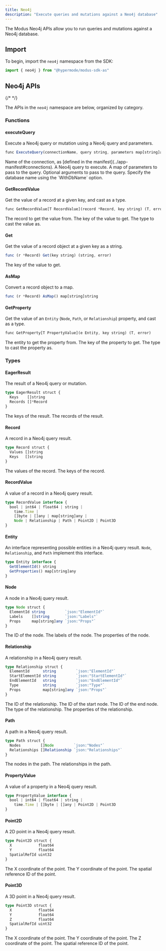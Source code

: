 ```yaml
---
title: Neo4j
description: "Execute queries and mutations against a Neo4j database"
---
```



<SdkHeader language="AssemblyScript" feature="Neo4j" />

The Modus Neo4j APIs allow you to run queries and mutations against a Neo4j
database.

## Import

To begin, import the `neo4j` namespace from the SDK:

```ts
import { neo4j } from "@hypermode/modus-sdk-as"
```

## Neo4j APIs

{/* <!-- vale Google.Headings = NO --> */}

The APIs in the `neo4j` namespace are below, organized by category.

<SdkTip />

### Functions

#### executeQuery

Execute a Neo4j query or mutation using a Neo4j query and parameters.

```ts
func ExecuteQuery(connectionName, query string, parameters map[string]any, opts ...Neo4jOption) (*EagerResult, error)
```

<ResponseField name="connectionName" type="string" required>
  Name of the connection, as [defined in the
  manifest](../app-manifest#connections).
</ResponseField>

<ResponseField name="query" type="string" required>
  A Neo4j query to execute.
</ResponseField>

<ResponseField name="parameters" type="map[string]any" required>
  A map of parameters to pass to the query.
</ResponseField>

<ResponseField name="opts" type="Neo4jOption" required>
  Optional arguments to pass to the query. Specify the database name using the
  `WithDbName` option.
</ResponseField>

#### GetRecordValue

Get the value of a record at a given key, and cast as a type.

```ts
func GetRecordValue[T RecordValue](record *Record, key string) (T, error)
```

<ResponseField name="record" type="Record" required>
  The record to get the value from.
</ResponseField>

<ResponseField name="key" type="string" required>
  The key of the value to get.
</ResponseField>

<ResponseField name="T" type="RecordValue" required>
  The type to cast the value as.
</ResponseField>

#### Get

Get the value of a record object at a given key as a string.

```ts
func (r *Record) Get(key string) (string, error)
```

<ResponseField name="key" type="string" required>
  The key of the value to get.
</ResponseField>

#### AsMap

Convert a record object to a map.

```ts
func (r *Record) AsMap() map[string]string
```

#### GetProperty

Get the value of an `Entity` (`Node`, `Path`, or `Relationship`) property, and
cast as a type.

```ts
func GetProperty[T PropertyValue](e Entity, key string) (T, error)
```

<ResponseField name="e" type="Entity" required>
  The entity to get the property from.
</ResponseField>

<ResponseField name="key" type="string" required>
  The key of the property to get.
</ResponseField>

<ResponseField name="T" type="PropertyValue" required>
  The type to cast the property as.
</ResponseField>

### Types

#### EagerResult

The result of a Neo4j query or mutation.

```ts
type EagerResult struct {
  Keys    []string
  Records []*Record
}
```

<ResponseField name="Keys" type="string[]" required>
  The keys of the result.
</ResponseField>

<ResponseField name="Records" type="Record[]" required>
  The records of the result.
</ResponseField>

#### Record

A record in a Neo4j query result.

```ts
type Record struct {
  Values []string
  Keys   []string
}
```

<ResponseField name="Values" type="string[]" required>
  The values of the record.
</ResponseField>

<ResponseField name="Keys" type="string[]" required>
  The keys of the record.
</ResponseField>

#### RecordValue

A value of a record in a Neo4j query result.

```ts
type RecordValue interface {
  bool | int64 | float64 | string |
    time.Time |
    []byte | []any | map[string]any |
    Node | Relationship | Path | Point2D | Point3D
}
```

#### Entity

An interface representing possible entities in a Neo4j query result. `Node`,
`Relationship`, and `Path` implement this interface.

```ts
type Entity interface {
  GetElementId() string
  GetProperties() map[string]any
}
```

#### Node

A node in a Neo4j query result.

```ts
type Node struct {
  ElementId string         `json:"ElementId"`
  Labels    []string       `json:"Labels"`
  Props     map[string]any `json:"Props"`
}
```

<ResponseField name="ElementId" type="string" required>
  The ID of the node.
</ResponseField>

<ResponseField name="Labels" type="string[]" required>
  The labels of the node.
</ResponseField>

<ResponseField name="Props" type="map[string]any" required>
  The properties of the node.
</ResponseField>

#### Relationship

A relationship in a Neo4j query result.

```ts
type Relationship struct {
  ElementId      string         `json:"ElementId"`
  StartElementId string         `json:"StartElementId"`
  EndElementId   string         `json:"EndElementId"`
  Type           string         `json:"Type"`
  Props          map[string]any `json:"Props"`
}
```

<ResponseField name="ElementId" type="string" required>
  The ID of the relationship.
</ResponseField>

<ResponseField name="StartElementId" type="string" required>
  The ID of the start node.
</ResponseField>

<ResponseField name="EndElementId" type="string" required>
  The ID of the end node.
</ResponseField>

<ResponseField name="Type" type="string" required>
  The type of the relationship.
</ResponseField>

<ResponseField name="Props" type="map[string]any" required>
  The properties of the relationship.
</ResponseField>

#### Path

A path in a Neo4j query result.

```ts
type Path struct {
  Nodes         []Node         `json:"Nodes"`
  Relationships []Relationship `json:"Relationships"`
}
```

<ResponseField name="Nodes" type="Node[]" required>
  The nodes in the path.
</ResponseField>

<ResponseField name="Relationships" type="Relationship[]" required>
  The relationships in the path.
</ResponseField>

#### PropertyValue

A value of a property in a Neo4j query result.

```ts
type PropertyValue interface {
  bool | int64 | float64 | string |
    time.Time | []byte | []any | Point2D | Point3D
}
```

#### Point2D

A 2D point in a Neo4j query result.

```ts
type Point2D struct {
  X            float64
  Y            float64
  SpatialRefId uint32
}
```

<ResponseField name="X" type="float64" required>
  The X coordinate of the point.
</ResponseField>

<ResponseField name="Y" type="float64" required>
  The Y coordinate of the point.
</ResponseField>

<ResponseField name="SpatialRefId" type="uint32" required>
  The spatial reference ID of the point.
</ResponseField>

#### Point3D

A 3D point in a Neo4j query result.

```ts
type Point3D struct {
  X            float64
  Y            float64
  Z            float64
  SpatialRefId uint32
}
```

<ResponseField name="X" type="float64" required>
  The X coordinate of the point.
</ResponseField>

<ResponseField name="Y" type="float64" required>
  The Y coordinate of the point.
</ResponseField>

<ResponseField name="Z" type="float64" required>
  The Z coordinate of the point.
</ResponseField>

<ResponseField name="SpatialRefId" type="uint32" required>
  The spatial reference ID of the point.
</ResponseField>
